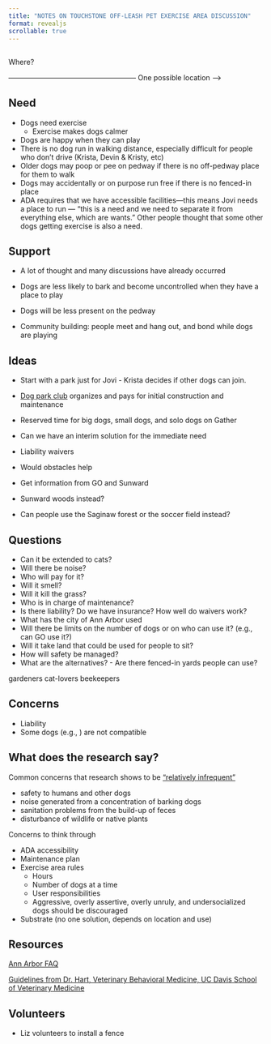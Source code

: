 ```yaml
---
title: "NOTES ON TOUCHSTONE OFF-LEASH PET EXERCISE AREA DISCUSSION"
format: revealjs
scrollable: true
---
```


## {background-image="dogs.png"}

Where?

------------------------------------------------------ One possible location --->



## Need 

- Dogs need exercise
  - Exercise makes dogs calmer
- Dogs are happy when they can play
- There is no dog run in walking distance, especially difficult for people who don't drive (Krista, Devin & Kristy, etc)
- Older dogs may poop or pee on pedway if there is no off-pedway place for them to walk
- Dogs may accidentally or on purpose run free if there is no fenced-in place
- ADA requires that we have accessible facilities---this means Jovi needs a place to run --- "this is a need and we need to separate it from everything else, which are wants." Other people thought that some other dogs getting exercise is also a need.



## Support 

- A lot of thought and many discussions have already occurred

- Dogs are less likely to bark and become uncontrolled when they have a place to play

- Dogs will be less present on the pedway 

- Community building: people meet and hang out, and bond while dogs are playing


## Ideas 

- Start with a park just for Jovi - Krista decides if other dogs can join. 

- [Dog park club](https://thestantonfoundation.org/assets/canine/Dog-Park-Resources/UC-Davis-Study-Dog-Park-Maintenance.pdf) organizes and pays for initial construction and maintenance

- Reserved time for big dogs, small dogs, and solo dogs on Gather

- Can we have an interim solution for the immediate need

- Liability waivers 

- Would obstacles help

- Get information from GO and Sunward

- Sunward woods instead? 

- Can people use the Saginaw forest or the soccer field instead? 

## Questions 

- Can it be extended to cats?
- Will there be noise? 
- Who will pay for it? 
- Will it smell? 
- Will it kill the grass?
- Who is in charge of maintenance? 
- Is there liability? Do we have insurance? How well do waivers work?
- What has the city of Ann Arbor used 
- Will there be limits on the number of dogs or on who can use it? (e.g., can GO use it?)
- Will it take land that could be used for people to sit?
- How will safety be managed?
- What are the alternatives? - Are there fenced-in yards people can use? 

gardeners
cat-lovers
beekeepers 



## Concerns 

- Liability
- Some dogs (e.g., ) are not compatible 

## What does the research say? 

Common concerns that research shows to be ["relatively
infrequent"](https://thestantonfoundation.org/assets/canine/Dog-Park-Resources/UC-Davis-Study-Dog-Park-Maintenance.pdf) 

- safety to humans and other dogs
- noise generated from a concentration of barking dogs
- sanitation problems from the build-up of feces
- disturbance of wildlife or native plants

Concerns to think through

- ADA accessibility
- Maintenance plan
- Exercise area rules
  - Hours
  - Number of dogs at a time
  - User responsibilities 
  - Aggressive, overly assertive, overly unruly, and undersocialized dogs should be
discouraged 
- Substrate (no one solution, depends on location and use)

## Resources 

[Ann Arbor FAQ](https://www.a2gov.org/media/3hejro40/veterans_popup_faq_2024.pdf)

[Guidelines from Dr. Hart, Veterinary Behavioral Medicine, UC Davis School of Veterinary Medicine](https://thestantonfoundation.org/assets/canine/Dog-Park-Resources/UC-Davis-Study-Dog-Park-Maintenance.pdf)


## Volunteers

- Liz volunteers to install a fence

